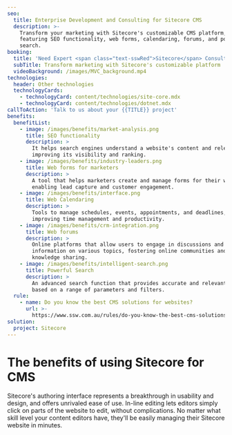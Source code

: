 ```yaml
---
seo:
  title: Enterprise Development and Consulting for Sitecore CMS
  description: >-
    Transform your marketing with Sitecore's customizable CMS platform,
    featuring SEO functionality, web forms, calendaring, forums, and powerful
    search.
booking:
  title: 'Need Expert <span class="text-sswRed">Sitecore</span> Consulting? '
  subTitle: Transform marketing with Sitecore's customizable platform
  videoBackground: /images/MVC_background.mp4
technologies:
  header: Other technologies
  technologyCards:
    - technologyCard: content/technologies/site-core.mdx
    - technologyCard: content/technologies/dotnet.mdx
callToAction: 'Talk to us about your {{TITLE}} project'
benefits:
  benefitList:
    - image: /images/benefits/market-analysis.png
      title: SEO functionality
      description: >
        It helps search engines understand a website's content and relevance,
        improving its visibility and ranking.
    - image: /images/benefits/industry-leaders.png
      title: Web forms for marketers
      description: >
        A tool that helps marketers create and manage forms for their websites,
        enabling lead capture and customer engagement.
    - image: /images/benefits/interface.png
      title: Web Calendaring
      description: >
        Tools to manage schedules, events, appointments, and deadlines,
        improving time management and productivity.
    - image: /images/benefits/crm-integration.png
      title: Web forums
      description: >
        Online platforms that allow users to engage in discussions and share
        information on various topics, fostering online communities and
        knowledge sharing.
    - image: /images/benefits/intelligent-search.png
      title: Powerful Search
      description: >
        An advanced search function that provides accurate and relevant results,
        based on a range of parameters and filters.
  rule:
    - name: Do you know the best CMS solutions for websites?
      url: >-
        https://www.ssw.com.au/rules/do-you-know-the-best-cms-solutions-for-websites/
solution:
  project: Sitecore
---
```


# The benefits of using **Sitecore** for CMS

Sitecore's authoring interface represents a breakthrough in usability and design, and offers unrivaled ease of use. In-line editing lets editors simply click on parts of the website to edit, without complications. No matter what skill level your content editors have, they'll be easily managing their Sitecore website in minutes.

